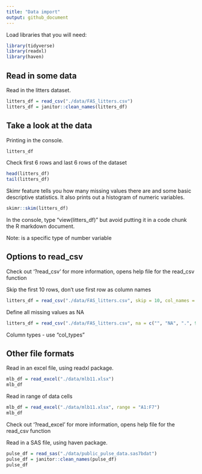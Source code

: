 ```yaml
---
title: "Data import"
output: github_document
---
```


Load libraries that you will need:

```r
library(tidyverse)
library(readxl)
library(haven)
```

## Read in some data

Read in the litters dataset.

```r
litters_df = read_csv("./data/FAS_litters.csv")
litters_df = janitor::clean_names(litters_df)
```

## Take a look at the data

Printing in the console.

```r
litters_df
```

Check first 6 rows and last 6 rows of the dataset
```r
head(litters_df)
tail(litters_df)
```

Skimr feature tells you how many missing values there are and some basic descriptive statistics. It also prints out a histogram of numeric variables.
```r
skimr::skim(litters_df)
```

In the console, type "view(litters_df)" but avoid putting it in a code chunk the R markdown document.

Note:
<dbl> is a specific type of number variable

## Options to read_csv

Check out '?read_csv' for more information, opens help file for the read_csv function

Skip the first 10 rows, don't use first row as column names

```r
litters_df = read_csv("./data/FAS_litters.csv", skip = 10, col_names = FALSE)
```

Define all missing values as NA

```r
litters_df = read_csv("./data/FAS_litters.csv", na = c("", "NA", ".", 999))
```

Column types - use "col_types"

## Other file formats

Read in an excel file, using readxl package.

```r
mlb_df = read_excel("./data/mlb11.xlsx")
mlb_df
```

Read in range of data cells

```r
mlb_df = read_excel("./data/mlb11.xlsx", range = "A1:F7")
mlb_df
```

Check out '?read_excel' for more information, opens help file for the read_csv function

Read in a SAS file, using haven package.

```r
pulse_df = read_sas("./data/public_pulse_data.sas7bdat")
pulse_df = janitor::clean_names(pulse_df)
pulse_df
```

